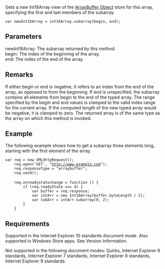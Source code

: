 Gets a new Int16Array view of the [[Objects/ArrayBuffer|ArrayBuffer Object]] store for this array, specifying the first and last members of the subarray.

 var newInt16Array = int16Array.subarray(begin, end);

==Parameters==
; newInt16Array: The subarray returned by this method.
; begin: The index of the beginning of the array.
; end: The index of the end of the array.

==Remarks==
If either begin or end is negative, it refers to an index from the end of the array, as opposed to from the beginning. If end is unspecified, the subarray contains all elements from begin to the end of the typed array. The range specified by the begin and end values is clamped to the valid index range for the current array. If the computed length of the new typed array would be negative, it is clamped to zero. The returned array is of the same type as the array on which this method is invoked.


==Example==
The following example shows how to get a subarray three elements long, starting with the first element of the array.

 var req = new XMLHttpRequest();
     req.open('GET', "http://www.example.com");
     req.responseType = "arraybuffer";
     req.send();
 
     req.onreadystatechange = function () {
         if (req.readyState === 4) {
             var buffer = req.response;
             var intArr = new Int16Array(buffer.byteLength / 2);
             var subArr = intArr.subarray(0, 2);
         }
     }

==Requirements==
Supported in the Internet Explorer 10 standards document mode. Also supported in Windows Store apps. See Version Information.

Not supported in the following document modes: Quirks, Internet Explorer 6 standards, Internet Explorer 7 standards, Internet Explorer 8 standards, Internet Explorer 9 standards.

